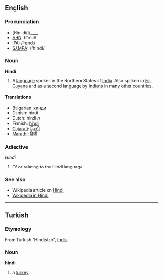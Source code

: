 ==English==
===Pronunciation===
*[Hin-dii]/____
*[[w:AHD|AHD]]: hĭn'dē
*[[w:IPA|IPA]]: /ˈhɪndɪ/
*[[w:SAMPA|SAMPA]]: /"hIndI/

===Noun===
'''Hindi'''

# A [[language]] spoken in the Northern States of [[India]].  Also spoken in [[Fiji]], [[Guyana]] and as a second language by [[Indian]]s in many other countries.

====Translations====
*Bulgarian: [[хинди]]
*Danish: hindi
*Dutch: hindi ''n''
*Finnish: [[hindi]]
*[[Gujarati]]: [[હિન્દી]] 
*[[Marathi]]: [[हिन्दी]]

===Adjective===
'' Hindi'''

# Of or relating to the Hindi language.


===See also===
*Wikipedia article on [[w:Hindi|Hindi]]
*[http://hi.wikipedia.org Wikipedia in Hindi]
----

==Turkish==
===Etymology===
From Turkish "Hindistan", [[India]].
===Noun===
'''hindi'''

# a [[turkey]].